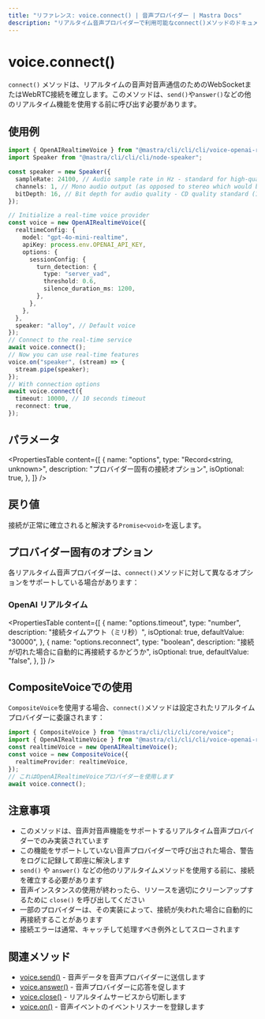 ```yaml
---
title: "リファレンス: voice.connect() | 音声プロバイダー | Mastra Docs"
description: "リアルタイム音声プロバイダーで利用可能なconnect()メソッドのドキュメント。音声対音声通信の接続を確立します。"
---
```


# voice.connect()

`connect()` メソッドは、リアルタイムの音声対音声通信のためのWebSocketまたはWebRTC接続を確立します。このメソッドは、`send()`や`answer()`などの他のリアルタイム機能を使用する前に呼び出す必要があります。

## 使用例

```typescript
import { OpenAIRealtimeVoice } from "@mastra/cli/cli/cli/voice-openai-realtime";
import Speaker from "@mastra/cli/cli/cli/node-speaker";

const speaker = new Speaker({
  sampleRate: 24100, // Audio sample rate in Hz - standard for high-quality audio on MacBook Pro
  channels: 1, // Mono audio output (as opposed to stereo which would be 2)
  bitDepth: 16, // Bit depth for audio quality - CD quality standard (16-bit resolution)
});

// Initialize a real-time voice provider
const voice = new OpenAIRealtimeVoice({
  realtimeConfig: {
    model: "gpt-4o-mini-realtime",
    apiKey: process.env.OPENAI_API_KEY,
    options: {
      sessionConfig: {
        turn_detection: {
          type: "server_vad",
          threshold: 0.6,
          silence_duration_ms: 1200,
        },
      },
    },
  },
  speaker: "alloy", // Default voice
});
// Connect to the real-time service
await voice.connect();
// Now you can use real-time features
voice.on("speaker", (stream) => {
  stream.pipe(speaker);
});
// With connection options
await voice.connect({
  timeout: 10000, // 10 seconds timeout
  reconnect: true,
});
```

## パラメータ

<PropertiesTable
  content={[
    {
      name: "options",
      type: "Record<string, unknown>",
      description: "プロバイダー固有の接続オプション",
      isOptional: true,
    },
  ]}
/>

## 戻り値

接続が正常に確立されると解決する`Promise<void>`を返します。

## プロバイダー固有のオプション

各リアルタイム音声プロバイダーは、`connect()`メソッドに対して異なるオプションをサポートしている場合があります：

### OpenAI リアルタイム

<PropertiesTable
  content={[
    {
      name: "options.timeout",
      type: "number",
      description: "接続タイムアウト（ミリ秒）",
      isOptional: true,
      defaultValue: "30000",
    },
    {
      name: "options.reconnect",
      type: "boolean",
      description: "接続が切れた場合に自動的に再接続するかどうか",
      isOptional: true,
      defaultValue: "false",
    },
  ]}
/>

## CompositeVoiceでの使用

`CompositeVoice`を使用する場合、`connect()`メソッドは設定されたリアルタイムプロバイダーに委譲されます：

```typescript
import { CompositeVoice } from "@mastra/cli/cli/cli/core/voice";
import { OpenAIRealtimeVoice } from "@mastra/cli/cli/cli/voice-openai-realtime";
const realtimeVoice = new OpenAIRealtimeVoice();
const voice = new CompositeVoice({
  realtimeProvider: realtimeVoice,
});
// これはOpenAIRealtimeVoiceプロバイダーを使用します
await voice.connect();
```

## 注意事項

- このメソッドは、音声対音声機能をサポートするリアルタイム音声プロバイダーでのみ実装されています
- この機能をサポートしていない音声プロバイダーで呼び出された場合、警告をログに記録して即座に解決します
- `send()` や `answer()` などの他のリアルタイムメソッドを使用する前に、接続を確立する必要があります
- 音声インスタンスの使用が終わったら、リソースを適切にクリーンアップするために `close()` を呼び出してください
- 一部のプロバイダーは、その実装によって、接続が失われた場合に自動的に再接続することがあります
- 接続エラーは通常、キャッチして処理すべき例外としてスローされます

## 関連メソッド

- [voice.send()](./voice.send) - 音声データを音声プロバイダーに送信します
- [voice.answer()](./voice.answer) - 音声プロバイダーに応答を促します
- [voice.close()](./voice.close) - リアルタイムサービスから切断します
- [voice.on()](./voice.on) - 音声イベントのイベントリスナーを登録します
